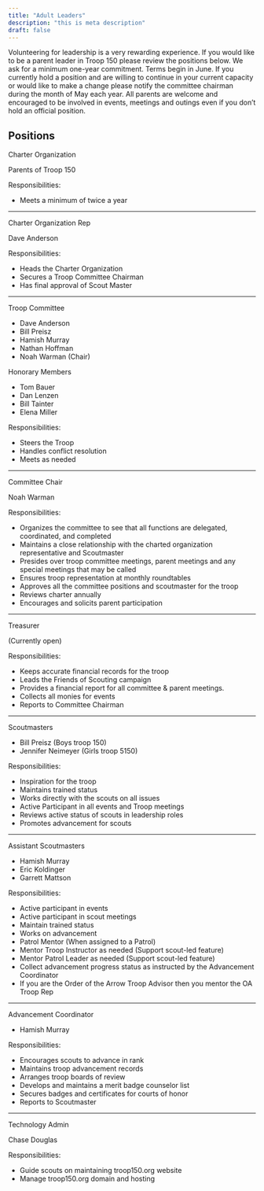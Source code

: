 ```yaml
---
title: "Adult Leaders"
description: "this is meta description"
draft: false
---
```


Volunteering for leadership is a very rewarding experience. If you would like to be a parent leader in Troop 150 please review the positions below.  We ask for a minimum one-year commitment. Terms begin in June. If you currently hold a position and are willing to continue in your current capacity or would like to make a change please notify the committee chairman during the month of May each year.  All parents are welcome and encouraged to be involved in events, meetings and outings even if you don’t hold an official position.

##  Positions

<div class="grid grid-cols-2 gap-4 prose-li:my-0">
    <div> 
        <p class="font-bold"> Charter Organization </p>
        <p> Parents of Troop 150 </p>
    </div>
    <div>
        <p class="font-bold"> Responsibilities: </p>
        <ul>
            <li> Meets a minimum of twice a year </li>
        </ul>
    </div>   
</div>    
<hr/>
<div class="grid grid-cols-2 gap-4 prose-li:my-0">
    <div>
        <p class="font-bold"> Charter Organization Rep </p>
        <p> Dave Anderson </p>
    </div>
    <div>
        <p class="font-bold"> Responsibilities: </p>
        <ul>
            <li> Heads the Charter Organization </li>
            <li> Secures a Troop Committee Chairman </li>
            <li> Has final approval of Scout Master </li>
        </ul>
    </div>
</div>    
<hr/>
<div class="grid grid-cols-2 gap-4 prose-li:my-0">
    <div>
        <p class="font-bold"> Troop Committee </p>
        <ul>
            <li> Dave Anderson </li>
            <li> Bill Preisz </li>
            <li> Hamish Murray </li>
            <li> Nathan Hoffman </li>
            <li> Noah Warman (Chair) </li>
        </ul>
        <p> Honorary Members </p>
        <ul>
            <li> Tom Bauer </li>
            <li> Dan Lenzen </li>
            <li> Bill Tainter </li>
            <li> Elena Miller </li>
        </ul>
    </div>
    <div>
        <p class="font-bold"> Responsibilities: </p>
        <ul>
            <li> Steers the Troop </li>
            <li> Handles conflict resolution </li>
            <li> Meets as needed </li>
        </ul>
    </div>
</div>    
<hr/>
<div class="grid grid-cols-2 gap-4 prose-li:my-0">
    <div>
        <p class="font-bold"> Committee Chair </p>
        <p> Noah Warman </p>
    </div>
    <div>
        <p class="font-bold"> Responsibilities: </p>
        <ul>
            <li> Organizes the committee to see that all functions are delegated, coordinated, and completed </li>
            <li> Maintains a close relationship with the charted organization representative and Scoutmaster </li>
            <li> Presides over troop committee meetings, parent meetings and any special meetings that may be called </li>
            <li> Ensures troop representation at monthly roundtables </li>
            <li> Approves all the committee positions and scoutmaster for the troop </li>
            <li> Reviews charter annually </li>
            <li> Encourages and solicits parent participation </li>
        </ul>
    </div>
</div>    
<hr/>
<div class="grid grid-cols-2 gap-4 prose-li:my-0">
    <div>
        <p class="font-bold"> Treasurer </p>
        <p> (Currently open) </p>
    </div>
    <div>
        <p class="font-bold"> Responsibilities: </p>
        <ul>
            <li> Keeps accurate financial records for the troop </li>
            <li> Leads the Friends of Scouting campaign </li>
            <li> Provides a financial report for all committee & parent meetings. </li>
            <li> Collects all monies for events </li>
            <li> Reports to Committee Chairman </li>
        </ul>
    </div>
</div>    
<hr/>
<div class="grid grid-cols-2 gap-4 prose-li:my-0">
    <div>
        <p class="font-bold"> Scoutmasters </p>
        <ul>
            <li> Bill Preisz (Boys troop 150) </li>
            <li> Jennifer Neimeyer (Girls troop 5150) </li>
        </ul>
    </div>
    <div>
        <p class="font-bold"> Responsibilities: </p>
        <ul>
            <li> Inspiration for the troop </li>
            <li> Maintains trained status </li>
            <li> Works directly with the scouts on all issues </li>
            <li> Active Participant in all events and Troop meetings </li>
            <li> Reviews active status of scouts in leadership roles </li>
            <li> Promotes advancement for scouts </li>
        </ul>
    </div>
</div>    
<hr/>
<div class="grid grid-cols-2 gap-4 prose-li:my-0">
    <div>
        <p class="font-bold"> Assistant Scoutmasters </p>
        <ul>
            <li> Hamish Murray </li>
            <li> Eric Koldinger </li>
            <li>Garrett Mattson </li>
        </ul>
    </div>
    <div>
        <p class="font-bold"> Responsibilities: </p>
        <ul>
            <li> Active participant in events </li>
            <li> Active participant in scout meetings </li>
            <li> Maintain trained status </li>
            <li> Works on advancement </li>
            <li> Patrol Mentor (When assigned to a Patrol) </li>
            <li> Mentor Troop Instructor as needed (Support scout-led feature) </li>
            <li> Mentor Patrol Leader as needed (Support scout-led feature) </li>
            <li> Collect advancement progress status as instructed by the Advancement Coordinator </li>
            <li> If you are the Order of the Arrow Troop Advisor then you mentor the OA Troop Rep </li>
        </ul>
    </div>
</div>    
<hr/>
<div class="grid grid-cols-2 gap-4 prose-li:my-0">
    <div>
        <p class="font-bold"> Advancement Coordinator </p>
        <ul>
            <li> Hamish Murray </li>
        </ul>
    </div>
    <div>
        <p class="font-bold"> Responsibilities: </p>
        <ul>
            <li> Encourages scouts to advance in rank </li>
            <li> Maintains troop advancement records </li>
            <li> Arranges troop boards of review </li>
            <li> Develops and maintains a merit badge counselor list </li>
            <li> Secures badges and certificates for courts of honor </li>
            <li> Reports to Scoutmaster </li>
        </ul>
    </div>
</div>
<hr/>
<div class="grid grid-cols-2 gap-4 prose-li:my-0">
    <div>
        <p class="font-bold"> Technology Admin </p>
        <p> Chase Douglas </p>
    </div>
    <div>
        <p class="font-bold"> Responsibilities: </p>
        <ul>
            <li> Guide scouts on maintaining troop150.org website </li>
            <li> Manage troop150.org domain and hosting </li>
        </ul>
    </div>
</div>

